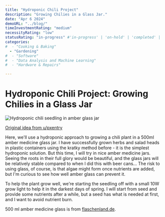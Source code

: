 ```yaml
---
title: "Hydroponic Chili Project"
description: "Growing Chilies in a Glass Jar."
date: "Apr 6 2024"
demoURL: "../blog/"
timeInvestmentRating: "medium"  
necessityRating: "low"
statusRating: "in-progress" #'in-progress' | 'on-hold' | 'completed' | 'delayed' | 'upcoming' | 'cancelled' | 'under-review' | 'needs-attention' | 'awaiting-feedback' | 'testing-phase' | 'polishing'
categories:
#  - "Cooking & Baking"
  - "Gardening"
#  - "Software"
#  - "Data Analysis and Machine Learning"
#  - "Hardware & Repairs"

---
```


# Hydroponic Chili Project: Growing Chilies in a Glass Jar

<Img alt="Hydroponic chili seedling in amber glass jar" src="https://lh3.googleusercontent.com/pw/AP1GczNQtQpc-h1S6Jf5IHj7ddbhn8ZIcoI2Rn85mx2Fuz8LKRmemoEzdiCkCg49Oh3qmtJc8HfTVdSW0vS0qfblpHBBwECp4dHwwixVsJRvTltWJw0UAG1a-Hz2ffigGu4DIW4UP-K5GElXjSvyPlen7En6LQ=w1150-h1722-s-no-gm?"/>


[Original idea from u/pxentry](https://www.reddit.com/r/Hydroponics/comments/wwvqaw/i_transferred_some_basil_cuttings_into_amber/)

Here, we'll use a hydroponic approach to growing a chili plant in a 500ml amber medicine glass jar. I have successfully grown herbs and salad heads in plastic containers using the kratky method before - it is the simplest hydroponic solution. But this time, I will try in nice amber medicine jars. Seeing the roots in their full glory would be beautiful, and the glass jars will be relatively stable compared to when I did this with beer cans...
The risk to using glass, of course, is that algae might form once nutrients are added, but I'm curious to see how well amber glass can prevent it.

To help the plant grow well, we're starting the seedling off with a small 10W grow light to help it in the darkest days of spring. I will start from seed and provide some nutrients after a while, but a seed has what is needed at first, and I want to avoid nutrient burn.

500 ml amber medicine glass is from [flaschenland.de](flaschenland.de).
